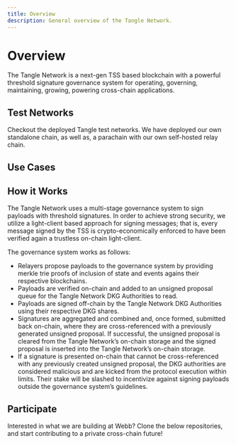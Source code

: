 ```yaml
---
title: Overview
description: General overview of the Tangle Network.
---
```



# Overview

The Tangle Network is a next-gen TSS based blockchain with a powerful threshold signature governance system for operating,
governing, maintaining, growing, powering cross-chain applications.

## Test Networks

Checkout the deployed Tangle test networks. We have deployed our own standalone chain, as well as, a parachain with our own self-hosted
relay chain.

<TestNetworkArea />

## Use Cases

<UseCasesArea />

## How it Works

The Tangle Network uses a multi-stage governance system to sign payloads with threshold signatures. In order to achieve strong security, we utilize a light-client based approach for signing messages; that is, every message signed by the TSS is crypto-economically enforced to have been verified again a trustless on-chain light-client.

The governance system works as follows:

- Relayers propose payloads to the governance system by providing merkle trie proofs of inclusion of state and events agains their respective blockchains.
- Payloads are verified on-chain and added to an unsigned proposal queue for the Tangle Network DKG Authorities to read.
- Payloads are signed off-chain by the Tangle Network DKG Authorities using their respective DKG shares.
- Signatures are aggregated and combined and, once formed, submitted back on-chain, where they are cross-referenced with a previously generated unsigned proposal. If successful, the unsigned proposal is cleared from the Tangle Network’s on-chain storage and the signed proposal is inserted into the Tangle Network’s on-chain storage.
- If a signature is presented on-chain that cannot be cross-referenced with any previously created unsigned proposal, the DKG authorities are considered malicious and are kicked from the protocol execution within limits. Their stake will be slashed to incentivize against signing payloads outside the governance system’s guidelines.

## Participate

Interested in what we are building at Webb? Clone the below repositories, and start contributing to a private cross-chain future!

<ParticipateArea />

<FullWebbCTA />
